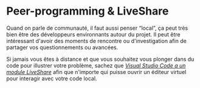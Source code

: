 # Peer-programming & LiveShare

Quand on parle de communauté, il faut aussi penser “local”, ça peut très bien être des développeurs environnants autour du projet. Il peut être intéressant d'avoir des moments de rencontre ou d'investigation afin de partager vos questionnements ou avancées.

Si jamais vous êtes à distance et que vous souhaitez vous plonger dans du code pour illustrer votre problème, sachez que [_Visual Studio Code a un module LiveShare_](https://marketplace.visualstudio.com/items?itemName=MS-vsliveshare.vsliveshare) afin que n'importe qui puisse ouvrir un éditeur virtuel pour interagir avec votre code local.
